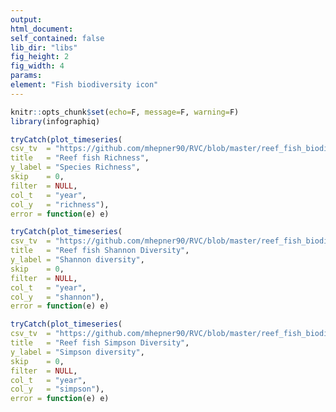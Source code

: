 ```yaml
---
output:
html_document:
self_contained: false
lib_dir: "libs"
fig_height: 2
fig_width: 4
params:
element: "Fish biodiversity icon"
---
```


```r
knitr::opts_chunk$set(echo=F, message=F, warning=F)
library(infographiq)
```

```r
tryCatch(plot_timeseries(
csv_tv  = "https://github.com/mhepner90/RVC/blob/master/reef_fish_biodiversity/domain_fk_abun_diversity.csv",
title   = "Reef fish Richness",
y_label = "Species Richness",
skip    = 0,
filter  = NULL,
col_t   = "year",
col_y   = "richness"),
error = function(e) e)
```

```r
tryCatch(plot_timeseries(
csv_tv  = "https://github.com/mhepner90/RVC/blob/master/reef_fish_biodiversity/domain_fk_abun_diversity.csv",
title   = "Reef fish Shannon Diversity",
y_label = "Shannon diversity",
skip    = 0,
filter  = NULL,
col_t   = "year",
col_y   = "shannon"),
error = function(e) e)
```

```r
tryCatch(plot_timeseries(
csv_tv  = "https://github.com/mhepner90/RVC/blob/master/reef_fish_biodiversity/domain_fk_abun_diversity.csv",
title   = "Reef fish Simpson Diversity",
y_label = "Simpson diversity",
skip    = 0,
filter  = NULL,
col_t   = "year",
col_y   = "simpson"),
error = function(e) e)
```

